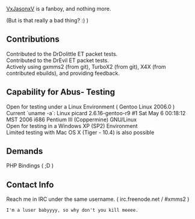[[User:VxJasonxV | VxJasonxV]] is a fanboy, and nothing more.

(But is that really a bad thing? :) )

== Contributions ==
Contributed to the DrDolittle ET packet tests.<br>
Contributed to the DrEvil ET packet tests.<br>
Actively using gxmms2 (from git), TurboX2 (from git), X4X (from contributed ebuilds), and providing feedback.

== Capability for Abus- Testing ==
Open for testing under a Linux Environment ( Gentoo Linux 2006.0 )<br>
Current `uname -a`: Linux picard 2.6.16-gentoo-r9 #1 Sat May 6 00:18:12 MST 2006 i686 Pentium III (Coppermine) GNU/Linux<br>
Open for testing in a Windows XP (SP2) Environment<br>
Limited testing with Mac OS X (Tiger - 10.4) is also possible

== Demands ==
PHP Bindings ( ;D )

== Contact Info ==
Reach me in IRC under the same username. ( irc.freenode.net / #xmms2 )<br>
<pre>I'm a luser babyyyy, so why don't you kill meeee.</pre>